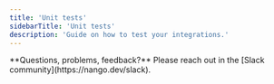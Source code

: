 ```yaml
---
title: 'Unit tests'
sidebarTitle: 'Unit tests'
description: 'Guide on how to test your integrations.'
---
```


<Tip>
    **Questions, problems, feedback?** Please reach out in the [Slack community](https://nango.dev/slack).
</Tip>